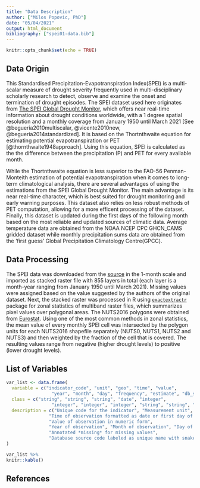 ---
title: "Data Description"
author: ["Milos Popovic, PhD"]
date: "05/04/2021"
output: html_document
bibliography: ["spei01-data.bib"]
---

```{r setup, include=FALSE}
knitr::opts_chunk$set(echo = TRUE)
```

## Data Origin

This Standardised Precipitation-Evapotranspiration Index(SPEI) is a multi-scalar measure of drought severity frequently used in multi-disciplinary scholarly research to detect, observe and examine the onset and termination of drought episodes. The SPEI dataset used here originates from [The SPEI Global Drought Monitor](https://spei.csic.es/map/maps.html #months=1#month=2#year=2021), which offers near real-time information about drought conditions worldwide, with a 1 degree spatial resolution and a monthly coverage from January 1950 until March 2021 [See @begueria2010multiscalar, @vicente2010new, @begueria2014standardized]. It is based on the Thortnthwaite equation for estimating potential evapotranspiration or PET [@thornthwaite1948approach]. Using this equation, SPEI is calculated as the the difference between the precipitation (P) and PET for every available month.

While the Thortnthwaite equation is less superior to the FAO-56 Penman-Monteith estimation of potential evapotranspiration when it comes to long-term climatological analysis, there are several advantages of using the estimations from the SPEI Global Drought Monitor. The main advantage is its near real-time character, which is best suited for drought monitoring and early warning purposes. This dataset also relies on less robust methods of PET computation, allowing for a more efficent processing of the dataset. Finally, this dataset is updated during the first days of the following month based on the most reliable and updated sources of climatic data. Average temperature data are obtained from the NOAA NCEP CPC GHCN_CAMS gridded dataset while monthly precipitation sums data are obtained from the 'first guess' Global Precipitation Climatology Centre(GPCC).

## Data Processing

The SPEI data was downloaded from the [source](https://soton.eead.csic.es/spei/10/nc/spei01.nc) in the 1-month scale and imported as stacked raster file with 855 layers in total (each layer is a month-year ranging from January 1950 until March 2021). Missing values were assigned based on the value suggested by the authors of the original dataset. Next, the stacked raster was processed in R using [`exactextractr`](https://github.com/isciences/exactextractr) package for zonal statistics of multiband raster files, which summarizes pixel values over polygonal areas. The NUTS2016 polygons were obtained from [Eurostat](https://gisco-services.ec.europa.eu/distribution/v2/nuts/download/ref-nuts-2016-01m.shp.zip). Using one of the most common methods in zonal statistics, the mean value of every monthly SPEI cell was intersected by the polygon units for each NUTS2016 shapefile separately (NUTS0, NUTS1, NUTS2 and NUTS3) and then weighted by the fraction of the cell that is covered. The resulting values range from negative (higher drought levels) to positive (lower drought levels).

## List of Variables

```{r var-list, echo=FALSE}
var_list <- data.frame(
  variable = c("indicator_code", "unit", "geo", "time", "value",
				 "year", "month", "day", "frequency", "estimate", "db_source"),
  class = c("string", "string", "string", "date", "integer",
				 "integer", "integer", "integer", "string", "string", "string"),
  description = c("Unique code for the indicator", "Measurement unit", "NUTS2016 geographic code of observation",
                "Time of observation formatted as date or first day of the year followed by year for annual observations",
                "Value of observation in numeric form",
				"Year of observation", "Month of observation", "Day of observation", "Frequency of observation, currently *A*nnual, *Q*uarterly, *M*onthly, *D*aily, or unknown",
                "Annotated *missing* for missing values",
                "Database source code labeled as unique name with snake_case")
)

var_list %>%
knitr::kable()

```

## References
